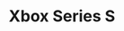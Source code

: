 ---
title: "Xbox Series S"
meta_title: "Xbox Series S craft"
description: "Craft de Xbox Series S"
rank: "s"
draft: false
name: "Xbox Series S"
recipe_img: "https://wiki.pokexgames.com/images/f/f1/Xbox_Series_S.png"
level: 105
craft_time: 18000
result: 1
value_npc: 1
ingredients:
  - name: "Corrupted Iron Ores"
    quantity: 1500
    item_img: "https://wiki.pokexgames.com/images/6/69/Corrupted_Iron_Ore.png"
    value_npc: 1
  - name: "Metal Scraps"
    quantity: 9
    item_img: "https://wiki.pokexgames.com/images/b/bb/Metal_Scraps.png"
    value_npc: 1
  - name: "Elefish Fins"
    quantity: 10
    item_img: "https://wiki.pokexgames.com/images/1/1f/Elefish_Fin.png"
    value_npc: 1
  - name: "Corrupted Ice Pieces"
    quantity: 9
    item_img: "https://wiki.pokexgames.com/images/c/cb/Corrupted-Ice-Piece.gif"
    value_npc: 1
  - name: "Savage Fins"
    quantity: 30
    item_img: "https://wiki.pokexgames.com/images/9/9e/Savage_Fin.png"
    value_npc: 1
  - name: "Electric Fish Tails"
    quantity: 2
    item_img: "https://wiki.pokexgames.com/images/6/6b/Electric_Fish_Tail.png"
    value_npc: 1
---
